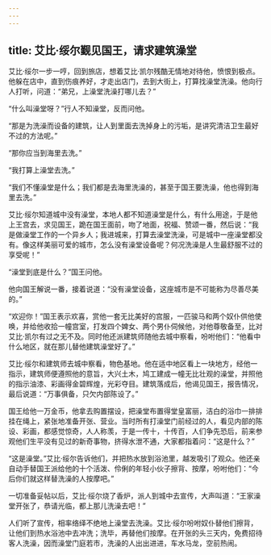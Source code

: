 ```yaml
---
---
---
```

title: 艾比·绥尔觐见国王，请求建筑澡堂
---




艾比·绥尔一步一哼，回到旅店，想着艾比·凯尔残酷无情地对待他，愤恨到极点。他躲在店中，直到伤痕养好，才走出店门，去到大街上，打算找澡堂洗澡。他向行人打听，问道：“弟兄，上澡堂洗澡打哪儿去？”

“什么叫澡堂呀？”行人不知澡堂，反而问他。

“那是为洗澡而设备的建筑，让人到里面去洗掉身上的污垢，是讲究清洁卫生最好不过的方法呢。”

“那你应当到海里去洗。”

“我打算上澡堂去洗。”

“我们不懂澡堂是什么；我们都是去海里洗澡的，甚至于国王要洗澡，他也得到海里去洗。”

艾比·绥尔知道城中没有澡堂，本地人都不知道澡堂是什么，有什么用途，于是他上王宫去，求见国王，跪在国王面前，吻了地面，祝福、赞颂一番，然后说：“我是做澡堂工作的一个异乡人；我进城来，打算去澡堂洗澡，可是城中一座澡堂都没有。像这样美丽可爱的城市，怎么没有澡堂设备呢？何况洗澡是人生最舒服不过的享受呢！”

“澡堂到底是什么？”国王问他。

他向国王解说一番，接着说道：“没有澡堂设备，这座城市是不可能称为尽善尽美的。”

“欢迎你！”国王表示欢喜，赏他一套无比美好的宫服，一匹骏马和两个奴仆供他使唤，并给他收拾一幢宫室，打发四个婢女、两个男仆伺候他，对他尊敬备至，比对艾比·凯尔有过之无不及。同时他还派建筑师随他去城中察看，吩咐他们：“他看中什么地区，就在那儿替他建筑澡堂好了。”

艾比·绥尔和建筑师去城中察看，物色基地。他在适中地区看上一块地方，经他一指示，建筑师便遵照他的意旨，大兴土木，鸠工建成一幢无比壮观的澡堂，并照他的指示油漆、彩画得金碧辉煌，光彩夺目。建筑落成后，他谒见国王，报告情况，最后说道：“万事俱备，只欠内部陈设了。”

国王给他一万金币，他拿去购置摆设，把澡堂布置得堂皇富丽，洁白的浴巾一排排挂在绳上，紧张地准备开张、营业。当时所有打澡堂门前经过的人，看见内部的陈设、彩画，都感觉惊奇，人人称羡，于是一传十，十传百，人们争先恐后，前来参观他们生平没有见过的新奇事物，挤得水泄不通，大家都指着问：“这是什么？”

“这是澡堂。”艾比·绥尔告诉他们，并把热水放到浴池里，越发吸引了观众。他还亲自动手替国王派给他的十个活泼、伶俐的年轻小伙子擦背、按摩，吩咐他们：“今后你们就这样替洗澡的人按摩吧。”

一切准备妥帖以后，艾比·绥尔烧了香炉，派人到城中去宣传，大声叫道：“王家澡堂开张了，恭请光临，都上那儿洗澡去吧！”

人们听了宣传，相率络绎不绝地上澡堂去洗澡。艾比·绥尔吩咐奴仆替他们擦背，让他们到热水浴池中去冲洗；洗毕，再替他们按摩。在开张的头三天内，免费招待客人洗澡，因而澡堂门庭若市，洗澡的人出出进进，车水马龙，空前热闹。